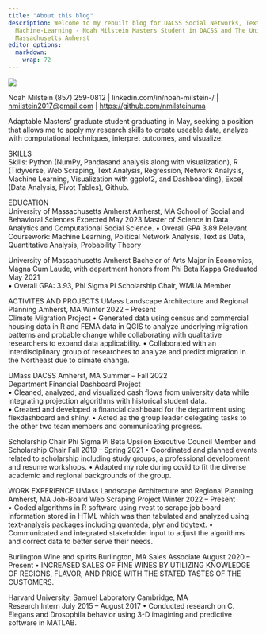 ```yaml
---
title: "About this blog"
description: Welcome to my rebuilt blog for DACSS Social Networks, Text-as-Data, and
  Machine-Learning - Noah Milstein Masters Student in DACSS and The University of
  Massachusetts Amherst
editor_options: 
  markdown: 
    wrap: 72
---
```


![](images/IMG_5495.jpeg)

Noah Milstein (857) 259-0812 \| linkedin.com/in/noah-milstein-/ \|
[nmilstein2017\@gmail.com](mailto:nmilstein2017@gmail.com){.email} \|
<https://github.com/nmilsteinuma>

Adaptable Masters' graduate student graduating in May, seeking a
position that allows me to apply my research skills to create useable
data, analyze with computational techniques, interpret outcomes, and
visualize.

SKILLS\
Skills: Python (NumPy, Pandasand analysis along with visualization), R
(Tidyverse, Web Scraping, Text Analysis, Regression, Network Analysis,
Machine Learning, Visualization with ggplot2, and Dashboarding), Excel
(Data Analysis, Pivot Tables), Github.

EDUCATION\
University of Massachusetts Amherst Amherst, MA School of Social and
Behavioral Sciences Expected May 2023 Master of Science in Data
Analytics and Computational Social Science. • Overall GPA 3.89 Relevant
Coursework: Machine Learning, Political Network Analysis, Text as Data,
Quantitative Analysis, Probability Theory

University of Massachusetts Amherst Bachelor of Arts Major in Economics,
Magna Cum Laude, with department honors from Phi Beta Kappa Graduated
May 2021\
• Overall GPA: 3.93, Phi Sigma Pi Scholarship Chair, WMUA Member

ACTIVITES AND PROJECTS UMass Landscape Architecture and Regional
Planning Amherst, MA Winter 2022 -- Present\
Climate Migration Project • Generated data using census and commercial
housing data in R and FEMA data in QGIS to analyze underlying migration
patterns and probable change while collaborating with qualitative
researchers to expand data applicability. • Collaborated with an
interdisciplinary group of researchers to analyze and predict migration
in the Northeast due to climate change.

UMass DACSS Amherst, MA Summer -- Fall 2022\
Department Financial Dashboard Project\
• Cleaned, analyzed, and visualized cash flows from university data
while integrating projection algorithms with historical student data.\
• Created and developed a financial dashboard for the department using
flexdashboard and shiny. • Acted as the group leader delegating tasks to
the other two team members and communicating progress.

Scholarship Chair Phi Sigma Pi Beta Upsilon Executive Council Member and
Scholarship Chair Fall 2019 -- Spring 2021 • Coordinated and planned
events related to scholarship including study groups, a professional
development and resume workshops. • Adapted my role during covid to fit
the diverse academic and regional backgrounds of the group.

WORK EXPERIENCE UMass Landscape Architecture and Regional Planning
Amherst, MA Job-Board Web Scraping Project Winter 2022 -- Present\
• Coded algorithms in R software using rvest to scrape job board
information stored in HTML which was then tabulated and analyzed using
text-analysis packages including quanteda, plyr and tidytext. •
Communicated and integrated stakeholder input to adjust the algorithms
and correct data to better serve their needs.

Burlington Wine and spirits Burlington, MA Sales Associate August 2020
-- Present • INCREASED SALES OF FINE WINES BY UTILIZING KNOWLEDGE OF
REGIONS, FLAVOR, AND PRICE WITH THE STATED TASTES OF THE CUSTOMERS.

Harvard University, Samuel Laboratory Cambridge, MA\
Research Intern July 2015 -- August 2017 • Conducted research on C.
Elegans and Drosophila behavior using 3-D imagining and predictive
software in MATLAB.
